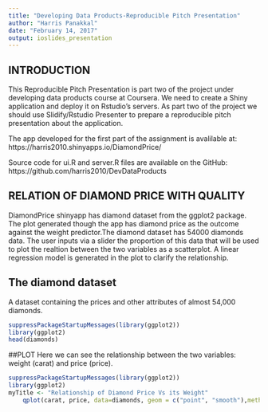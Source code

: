 ```yaml
---
title: "Developing Data Products-Reproducible Pitch Presentation"
author: "Harris Panakkal"
date: "February 14, 2017"
output: ioslides_presentation
---
```


## INTRODUCTION
This Reproducible Pitch Presentation is part two of the project under developing data products course at Coursera. We need to create a Shiny application and deploy it on Rstudio's servers. As part two of the project we should use Slidify/Rstudio Presenter to prepare a reproducible pitch presentation about the application.
 
The app developed for the first part of the assignment is avalilable at:
https://harris2010.shinyapps.io/DiamondPrice/

Source code for ui.R and server.R files are available on the GitHub:
https://github.com/harris2010/DevDataProducts

## RELATION OF DIAMOND PRICE WITH QUALITY 
DiamondPrice shinyapp has diamond dataset from the ggplot2 package. The plot generated though the app has diamond price as the outcome against the weight predictor.The diamond dataset has 54000 diamonds data. The user inputs via a slider the proportion of this data that will be used to plot the realtion between the two variables as a scatterplot. A linear regression model is generated in the plot to clarify the relationship. 

## The diamond dataset
A dataset containing the prices and other attributes of almost 54,000 diamonds.
```r
suppressPackageStartupMessages(library(ggplot2))
library(ggplot2)
head(diamonds)
```


##PLOT
Here we can see the relationship between the two variables: weight (carat) and price (price).
```r
suppressPackageStartupMessages(library(ggplot2))
library(ggplot2)
myTitle <- "Relationship of Diamond Price Vs its Weight"
    qplot(carat, price, data=diamonds, geom = c("point", "smooth"),method = "lm") + labs(title = myTitle)

```





